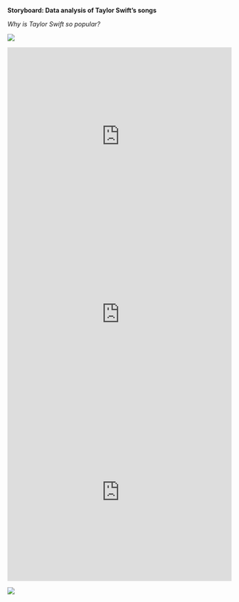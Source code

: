**Storyboard: Data analysis of Taylor Swift's songs**

*Why is Taylor Swift so popular?*

![](images/taylor%20ticket%20price%20.png)

```{=html}
<iframe height="400" width="100%" frameborder="no" src="https://alibababoo.shinyapps.io/STORYBOARD/"> </iframe>
```
```{=html}
<iframe height="400" width="100%" frameborder="no" src="https://alibababoo.shinyapps.io/ticketprices/"> </iframe>
```
```{=html}
<iframe height="400" width="100%" frameborder="no" src="https://alibababoo.shinyapps.io/analysis/"> </iframe>
```
![](images/swift%20final%20pic.png){fig-align="center"}
